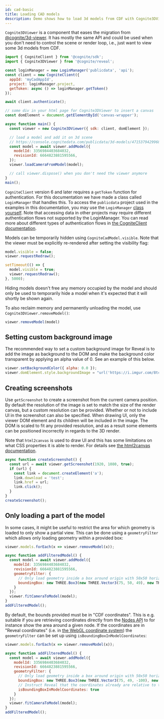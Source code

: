 ```yaml
---
id: cad-basic
title: Loading CAD models
description: Demo shows how to load 3d models from CDF with Cognite3DViewer.
---
```


`Cognite3DViewer` is a component that eases the migration from [@cognite/3d-viewer](https://www.npmjs.com/package/@cognite/3d-viewer).
It has mostly the same API and could be used when you don't need to control the scene or render loop,
i.e., just want to view some 3d models from CDF.


<DemoWrapper />

```jsx
import { CogniteClient } from '@cognite/sdk';
import { Cognite3DViewer } from '@cognite/reveal';

const loginManager = new LoginManager('publicdata', 'api');
const client = new CogniteClient({
  appId: 'myCadAppId',
  project: loginManager.project,
  getToken: async () => loginManager.getToken()
});

await client.authenticate();

// some div in your html page for Cognite3DViewer to insert a canvas
const domElement = document.getElementById('canvas-wrapper');

async function main() {
  const viewer = new Cognite3DViewer({ sdk: client, domElement });

  // load a model and add it on 3d scene
  // https://console.cognitedata.com/publicdata/3d-models/4715379429968321/revisions/5688854005909501
  const model = await viewer.addModel({
    modelId: 3356984403684032,
    revisionId: 6664823881595566,
  });
  viewer.loadCameraFromModel(model);

  // call viewer.dispose() when you don't need the viewer anymore
}
main();
```

`CogniteClient` version 6 and later requires a `getToken` function for authentication.
For this documentation we have made a class called `LoginManager` that handles this. To
access the `publicdata` project used in the examples in this documentation, you may use the `LoginManager` [class yourself](https://github.com/cognitedata/reveal/blob/a722e6ef34e026be9fa88d90e97bcf94a6610432/documentation/docs/utils/LoginManager.ts). Note that
accessing data in other projects may require different authentication flows not supported by the LoginManager.
You can read more about different types of authentication flows in [the CogniteClient documentation](https://docs.cognite.com/dev/guides/sdk/js/authentication/).

Models can be temporarily hidden using `CogniteCadModel.visible`. Note that
the viewer must be explicitly re-rendered after setting the visibility flag:

```js runnable-4x
model.visible = false;
viewer.requestRedraw();

setTimeout(() => {
  model.visible = true;
  viewer.requestRedraw();
}, 5000);
```

Hiding models doesn't free any memory occupied by the model and should only be used
to temporarily hide a model when it's expected that it will shortly be shown again.

To also reclaim memory and permanently unloading the model, use
`Cognite3DViewer.removeModel()`:

```js runnable-4x
viewer.removeModel(model)
```

## Setting custom background image

The recommended way to set a custom background image for Reveal is to add the image as background to the DOM and make the background color transparent by applying an alpha value of 0.
See an example of this below.

```js runnable-4x
viewer.setBackgroundColor({ alpha: 0.0 });
viewer.domElement.style.backgroundImage = "url('https://i.imgur.com/8tcxHWh.jpeg')";
```

## Creating screenshots

Use `getScreenshot` to create a screenshot from the current camera position. By default the resolution of the image is set to match the size of the render canvas, but a custom resolution can be provided.
Whether or not to include UI in the screenshot can also be specified. When drawing UI, only the viewer DOM element and its children will be included in the image. The DOM is scaled to fit any provided resolution, 
and as a result some elements can be positioned incorrectly in regards to the 3D render. 

Note that `html2canvas` is used to draw UI and this has some limitations on what CSS properties it is able to render. For details see [the html2canvas documentation](https://html2canvas.hertzen.com/documentation).

```js runnable-4x
async function createScreenshot() {
  const url = await viewer.getScreenshot(1920, 1080, true);
  if (url) {
    const link = document.createElement('a');
    link.download = 'test';
    link.href = url;
    link.click();
  }
}
createScreenshot();
```

## Only loading a part of the model

In some cases, it might be useful to restrict the area for which geometry is loaded to only show a partial
view. This can be done using a `geometryFilter` which allows only loading geometry within a provided box:

```js runnable-4x
viewer.models.forEach(x => viewer.removeModel(x));

async function addFilteredModel() {
  const model = await viewer.addModel({
    modelId: 3356984403684032,
    revisionId: 6664823881595566,
    geometryFilter: {
      // Only load geometry inside a box around origin with 50x50 horizontal extent and 10 vertical extent.
      boundingBox: new THREE.Box3(new THREE.Vector3(75, 50, 49), new THREE.Vector3(125, 100, 59))
    }
  });
  viewer.fitCameraToModel(model);
}
addFilteredModel();
```

By default, the bounds provided must be in "CDF coordinates". This is e.g. suitable if you are retrieving coordinates
directly from the [Nodes API](https://docs.cognite.com/api/v1/#operation/get3DNodes) to for instance show the area
around a given node. If the coordinates are in "Reveal coordinates" (i.e. in
[the WebGL coordinate system](https://www.tutorialspoint.com/webgl/webgl_basics.htm)) the `geometryFilter` can be
set up using `isBoundingBoxInModelCoordinates`:

```js runnable-4x
viewer.models.forEach(x => viewer.removeModel(x));

async function addFilteredModel() {
  const model = await viewer.addModel({
    modelId: 3356984403684032,
    revisionId: 6664823881595566,
    geometryFilter: {
      // Only load geometry inside a box around origin with 50x50 horizontal extent and 10 vertical extent.
      boundingBox: new THREE.Box3(new THREE.Vector3(75, 49, -100), new THREE.Vector3(125, 59, -50)),
      // Instruct Reveal that the coordinates already are relative to the coordinates of the model
      isBoundingBoxInModelCoordinates: true
    }
  });
  viewer.fitCameraToModel(model);
}
addFilteredModel();
```
